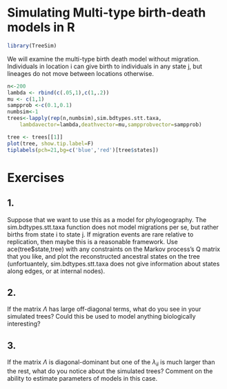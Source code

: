# Simulating Multi-type birth-death models in R

```r
library(TreeSim)
```

We will examine the multi-type birth death model without migration.
Individuals in location i can give birth to individuals in any state j,
but lineages do not move between locations otherwise.

```r
n<-200
lambda <- rbind(c(.05,1),c(1,.2))
mu <- c(1,1)
sampprob <-c(0.1,0.1)
numbsim<-1
trees<-lapply(rep(n,numbsim),sim.bdtypes.stt.taxa,
	lambdavector=lambda,deathvector=mu,sampprobvector=sampprob)

tree <- trees[[1]]
plot(tree, show.tip.label=F)
tiplabels(pch=21,bg=c('blue','red')[tree$states])
```

# Exercises
## 1.
Suppose that we want to use this as a model for phylogeography.
The sim.bdtypes.stt.taxa function does not model migrations per se,
but rather births from state i to state j. If migration events are
rare relative to replication, then maybe this is a reasonable framework.
Use ace(tree$state,tree) with any constraints on the Markov process's 
Q matrix that you like, and plot the reconstructed ancestral states
on the tree (unfortuantely, sim.bdtypes.stt.taxa does not give 
information about states along edges, or at internal nodes).

## 2. 
If the matrix $\Lambda$ has large off-diagonal terms, what do you see
in your simulated trees? Could this be used to model anything biologically
interesting?

## 3.
If the matrix $\Lambda$ is diagonal-dominant but one of the $\lambda_{ii}$
is much larger than the rest, what do you notice about the simulated 
trees? Comment on the ability to estimate parameters of models in this case. 
